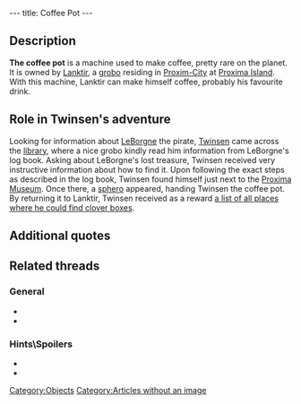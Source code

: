 ---
title: Coffee Pot
---

{{Quote|
Quote=Coffee Pot. You must return it to one Lanktir who lives next to the bazaar on Proxima island.|
Character=Official description}}

==Description==
'''The coffee pot''' is a machine used to make coffee, pretty rare on the planet. It is owned by [[Lanktir]], a [[grobo]] residing in [[Proxim-City]] at [[Proxima Island]]. With this machine, Lanktir can make himself coffee, probably his favourite drink.

==Role in Twinsen's adventure==
Looking for information about [[LeBorgne]] the pirate, [[Twinsen]] came across the [[library]], where a nice grobo kindly read him information from LeBorgne's log book. Asking about LeBorgne's lost treasure, Twinsen received very instructive information about how to find it. Upon following the exact steps as described in the log book, Twinsen found himself just next to the [[Proxima Museum]]. Once there, a [[sphero]] appeared, handing Twinsen the coffee pot. By returning it to Lanktir, Twinsen received as a reward [[List with clover boxes locations|a list of all places where he could find clover boxes]].

==Additional quotes==
{{Quote|
Quote=You now possess a coffee pot.|
Character=When Twinsen received the pot}}
{{Quote|
Quote=If you give me back my coffee maker, I'll give you a list of certain places where you can find a rare plant and some boxes. And don't ask me where I found this list!|
Character=Lanktir}}
{{Quote|
Quote=Well, well. It seems that you too have found an authentic secret map of Captain LeBorgne! Do me a favor would you? Give Lanktir, who lives next to the bazaar, back his coffee pot. I'm so ashamed, I should have given it back long ago.|
Character=A sphero}}

==Related threads==
===General===
* {{thread|id=6076|title=Have you ever: coffee can}}
* {{thread|id=666|title=WOW! An LBA 1 related tread!}}

===Hints\Spoilers===
* {{thread|id=9775|title=Kettle?}}
* {{thread|id=9186|title=Coffee pot in LBA 1...}}

[[Category:Objects]]
[[Category:Articles without an image]]